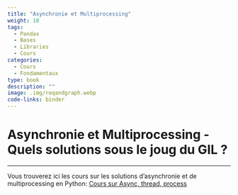 ```yaml
---
title: "Asynchronie et Multiprocessing"
weight: 10
tags:
  - Pandas
  - Bases
  - Libraries
  - Cours
categories:
  - Cours
  - Fondamentaux
type: book
description: ""
image: .img/reqandgraph.webp
code-links: binder
---
```


# Asynchronie et Multiprocessing - Quels solutions sous le joug du GIL ?

---  

Vous trouverez ici les cours sur les solutions d'asynchronie et de multiprocessing en Python:
[Cours sur Async, thread, process](https://remigenet.github.io/Python-API/content/Cours_2/3-Conception-optimizations.html)